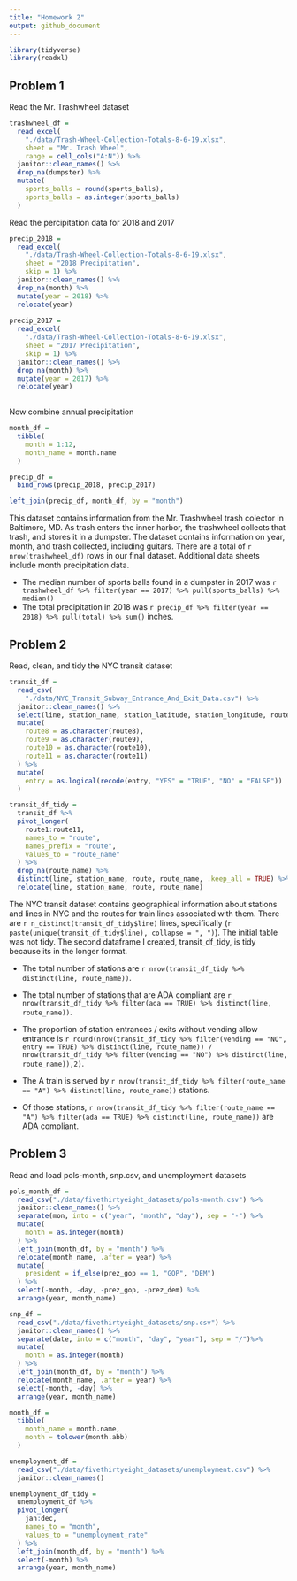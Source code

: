 ```yaml
---
title: "Homework 2"
output: github_document
---
```


```r
library(tidyverse)
library(readxl)

```

## Problem 1

Read the Mr. Trashwheel dataset

```r
trashwheel_df = 
  read_excel(
    "./data/Trash-Wheel-Collection-Totals-8-6-19.xlsx", 
    sheet = "Mr. Trash Wheel", 
    range = cell_cols("A:N")) %>% 
  janitor::clean_names() %>% 
  drop_na(dumpster) %>% 
  mutate(
    sports_balls = round(sports_balls),
    sports_balls = as.integer(sports_balls)
  )
```

Read the percipitation data for 2018 and 2017

```r
precip_2018 = 
  read_excel(
    "./data/Trash-Wheel-Collection-Totals-8-6-19.xlsx", 
    sheet = "2018 Precipitation", 
    skip = 1) %>% 
  janitor::clean_names() %>% 
  drop_na(month) %>% 
  mutate(year = 2018) %>% 
  relocate(year)
  
precip_2017 = 
  read_excel(
    "./data/Trash-Wheel-Collection-Totals-8-6-19.xlsx", 
    sheet = "2017 Precipitation", 
    skip = 1) %>% 
  janitor::clean_names() %>% 
  drop_na(month) %>% 
  mutate(year = 2017) %>% 
  relocate(year)
  
```

Now combine annual precipitation

```r

month_df =
  tibble(
    month = 1:12,
    month_name = month.name
  )

precip_df =
  bind_rows(precip_2018, precip_2017)

left_join(precip_df, month_df, by = "month")


```

This dataset contains information from the Mr. Trashwheel trash colector in Baltimore, MD. As trash enters the inner harbor, the trashwheel collects that trash, and stores it in a dumpster. The dataset contains information on year, month, and trash collected, including guitars. There are a total of `r nrow(trashwheel_df)` rows in our final dataset. Additional data sheets include month precipitation data. 

* The median number of sports balls found in a dumpster in 2017 was `r trashwheel_df %>% filter(year == 2017) %>% pull(sports_balls) %>% median()`
* The total precipitation in 2018 was `r precip_df %>% filter(year == 2018) %>% pull(total) %>% sum()` inches.


## Problem 2

Read, clean, and tidy the NYC transit dataset

```r
transit_df = 
  read_csv(
    "./data/NYC_Transit_Subway_Entrance_And_Exit_Data.csv") %>% 
  janitor::clean_names() %>% 
  select(line, station_name, station_latitude, station_longitude, route1:route11, entrance_type, vending, entry, ada) %>% 
  mutate(
    route8 = as.character(route8),
    route9 = as.character(route9),
    route10 = as.character(route10),
    route11 = as.character(route11)
  ) %>% 
  mutate(
    entry = as.logical(recode(entry, "YES" = "TRUE", "NO" = "FALSE"))
  )

transit_df_tidy =
  transit_df %>% 
  pivot_longer(
    route1:route11,
    names_to = "route",
    names_prefix = "route",
    values_to = "route_name"
  ) %>% 
  drop_na(route_name) %>% 
  distinct(line, station_name, route, route_name, .keep_all = TRUE) %>% 
  relocate(line, station_name, route, route_name)

```

The NYC transit dataset contains geographical information about stations and lines in NYC and the routes for train lines associated with them. There are `r n_distinct(transit_df_tidy$line)` lines, specifically (`r paste(unique(transit_df_tidy$line), collapse = ", ")`). The initial table was not tidy. The second dataframe I created, transit_df_tidy, is tidy because its in the longer format.

* The total number of stations are `r nrow(transit_df_tidy %>% distinct(line, route_name))`.
* The total number of stations that are ADA compliant are `r nrow(transit_df_tidy %>% filter(ada == TRUE) %>% distinct(line, route_name))`.
* The proportion of station entrances / exits without vending allow entrance is `r round(nrow(transit_df_tidy %>% filter(vending == "NO", entry == TRUE) %>% distinct(line, route_name)) / nrow(transit_df_tidy %>% filter(vending == "NO") %>% distinct(line, route_name)),2)`.

* The A train is served by `r nrow(transit_df_tidy %>% filter(route_name == "A") %>% distinct(line, route_name))` stations.
* Of those stations, `r nrow(transit_df_tidy %>% filter(route_name == "A") %>% filter(ada == TRUE) %>% distinct(line, route_name))` are ADA compliant. 


## Problem 3

Read and load pols-month, snp.csv, and unemployment datasets

```r
pols_month_df =
  read_csv("./data/fivethirtyeight_datasets/pols-month.csv") %>% 
  janitor::clean_names() %>% 
  separate(mon, into = c("year", "month", "day"), sep = "-") %>% 
  mutate(
    month = as.integer(month)
  ) %>% 
  left_join(month_df, by = "month") %>% 
  relocate(month_name, .after = year) %>% 
  mutate(
    president = if_else(prez_gop == 1, "GOP", "DEM")
  ) %>% 
  select(-month, -day, -prez_gop, -prez_dem) %>% 
  arrange(year, month_name)

snp_df =
  read_csv("./data/fivethirtyeight_datasets/snp.csv") %>% 
  janitor::clean_names() %>% 
  separate(date, into = c("month", "day", "year"), sep = "/")%>% 
  mutate(
    month = as.integer(month)
  ) %>% 
  left_join(month_df, by = "month") %>% 
  relocate(month_name, .after = year) %>% 
  select(-month, -day) %>% 
  arrange(year, month_name)

month_df =
  tibble(
    month_name = month.name,
    month = tolower(month.abb)
  )

unemployment_df =
  read_csv("./data/fivethirtyeight_datasets/unemployment.csv") %>% 
  janitor::clean_names()

unemployment_df_tidy =
  unemployment_df %>% 
  pivot_longer(
    jan:dec,
    names_to = "month",
    values_to = "unemployment_rate"
  ) %>% 
  left_join(month_df, by = "month") %>% 
  select(-month) %>% 
  arrange(year, month_name)

  
```

